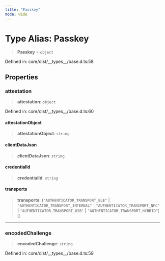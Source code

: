 ```yaml
---
title: "Passkey"
mode: wide
---
```

  
# Type Alias: Passkey

> **Passkey** = `object`

Defined in: core/dist/\_\_types\_\_/base.d.ts:58

## Properties

### attestation

> **attestation**: `object`

Defined in: core/dist/\_\_types\_\_/base.d.ts:60

#### attestationObject

> **attestationObject**: `string`

#### clientDataJson

> **clientDataJson**: `string`

#### credentialId

> **credentialId**: `string`

#### transports

> **transports**: (`"AUTHENTICATOR_TRANSPORT_BLE"` \| `"AUTHENTICATOR_TRANSPORT_INTERNAL"` \| `"AUTHENTICATOR_TRANSPORT_NFC"` \| `"AUTHENTICATOR_TRANSPORT_USB"` \| `"AUTHENTICATOR_TRANSPORT_HYBRID"`)[]

***

### encodedChallenge

> **encodedChallenge**: `string`

Defined in: core/dist/\_\_types\_\_/base.d.ts:59
